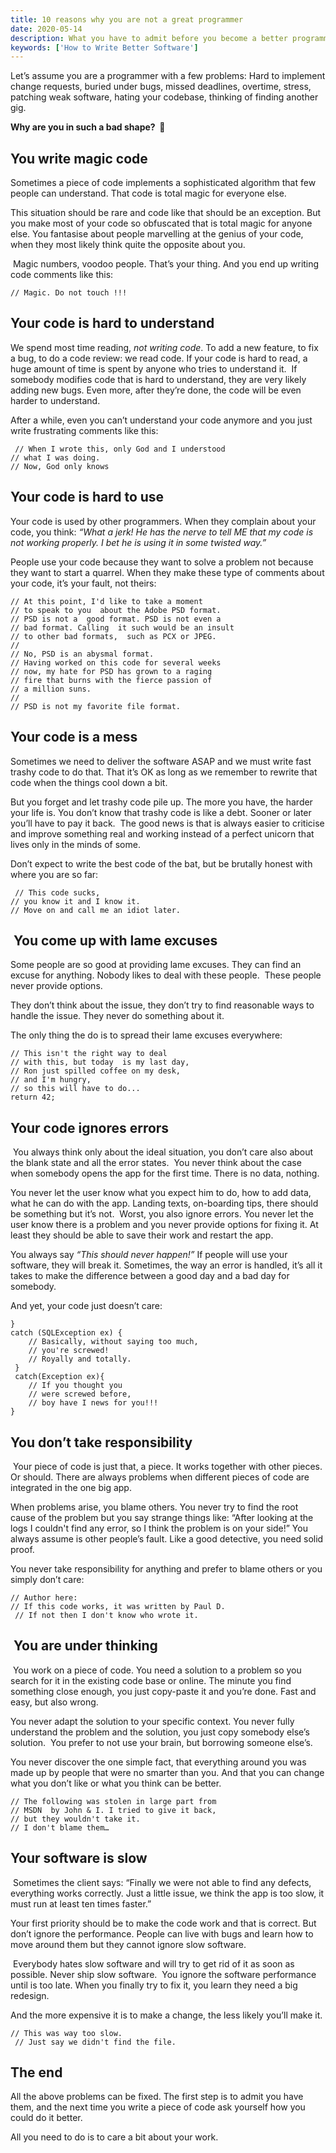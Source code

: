 ```yaml
---
title: 10 reasons why you are not a great programmer
date: 2020-05-14
description: What you have to admit before you become a better programmer
keywords: ['How to Write Better Software']
---
```


Let’s assume you are a programmer with a few problems: Hard to implement change requests, buried under bugs, missed deadlines, overtime, stress, patching weak software, hating your codebase, thinking of finding another gig. 

**Why are you in such a bad shape?  🤔**

## You write magic code

Sometimes a piece of code implements a sophisticated algorithm that few people can understand. 
That code is total magic for everyone else. 

This situation should be rare and code like that should be an exception. But you make most of your code so obfuscated that is total magic for anyone else. You fantasise about people marvelling at the genius of your code, when they most likely think quite the opposite about you.  

 Magic numbers, voodoo people. That’s your thing. And you end up writing code comments like this:
```
// Magic. Do not touch !!! 
```

## Your code is hard to understand 

We spend most time reading, *not writing code*. To add a new feature, to fix a bug, to do a code review: we read code. 
If your code is hard to read, a huge amount of time is spent by anyone who tries to understand it. 
 If somebody modifies code that is hard to understand, they are very likely adding new bugs. 
Even more, after they’re done, the code will be even harder to understand.

After a while, even you can’t understand your code anymore and  you just write frustrating comments like this:
```
 // When I wrote this, only God and I understood 
// what I was doing. 
// Now, God only knows
```


## Your code is hard to use

Your code is used by other programmers. When they complain about your code, you think: 
*“What a jerk! He has the nerve to tell ME that my code is not working properly. I bet he is using it in some twisted way.”*

People use your code because they want to solve a problem not because they want to start a quarrel. When they make these type of comments about your code, it’s your fault, not theirs:
```
// At this point, I'd like to take a moment 
// to speak to you  about the Adobe PSD format. 
// PSD is not a  good format. PSD is not even a 
// bad format. Calling  it such would be an insult 
// to other bad formats,  such as PCX or JPEG. 
// 
// No, PSD is an abysmal format. 
// Having worked on this code for several weeks
// now, my hate for PSD has grown to a raging 
// fire that burns with the fierce passion of 
// a million suns.
//
// PSD is not my favorite file format. 
```


## Your code is a mess 

Sometimes we need to deliver the software ASAP and we must write fast trashy code to do that. 
That it’s OK as long as we remember to rewrite that code when the things cool down a bit.

But you forget and let trashy code pile up. 
The more you have, the harder your life is. 
You don’t know that trashy code is like a debt. 
Sooner or later you’ll have to pay it back. 
 The good news is that is always easier to criticise and improve something real and 
working instead of a perfect unicorn that lives only in the minds of some. 

Don’t expect to write the best code of the bat, but be brutally honest with where you are so far:

```
 // This code sucks,
// you know it and I know it.   
// Move on and call me an idiot later.
```

##  You come up with lame excuses 

Some people are so good at providing lame excuses. They can find an excuse for anything. 
Nobody likes to deal with these people.  These people never provide options.

They don’t think about the issue, they don’t try to find reasonable ways to handle the issue. 
They never do something about it. 

The only thing the do is to spread their lame excuses everywhere: 
```
// This isn't the right way to deal 
// with this, but today  is my last day, 
// Ron just spilled coffee on my desk, 
// and I'm hungry, 
// so this will have to do...
return 42;  
```

## Your code ignores errors

 You always think only about the ideal situation, you don’t care also about the blank state and all the error states. 
You never think about the case when somebody opens the app for the first time. 
There is no data, nothing. 

You never let the user know what you expect him to do, how to add data, what he can do with the app. 
Landing texts, on-boarding tips, there should be something but it’s not.  
Worst, you also ignore errors. 
You never let the user know there is a problem and you never provide options for fixing it. 
At least they should be able to save their work and restart the app.  

You always say *“This should never happen!”*
If people will use your software, they will break it. 
Sometimes, the way an error is handled, it’s all it takes to make the difference between a good day and a bad day for somebody. 

And yet, your code just doesn’t care: 
```
}  
catch (SQLException ex) { 
    // Basically, without saying too much, 
    // you're screwed! 
    // Royally and totally.
 }
 catch(Exception ex){ 
    // If you thought you 
    // were screwed before,  
    // boy have I news for you!!! 
} 
```

## You don’t take responsibility

 Your piece of code is just that, a piece. 
It works together with other pieces. Or should. 
There are always problems when different pieces of code are integrated in the one big app.

When problems arise, you blame others. 
You never try to find the root cause of the problem but you say strange things like: “After looking at the logs I couldn't find any error, so I think the problem is on your side!” 
You always assume is other people’s fault. 
Like a good detective, you need solid proof. 

You never take responsibility for anything and prefer to blame others or you simply don’t care: 
```
// Author here: 
// If this code works, it was written by Paul D. 
 // If not then I don't know who wrote it.
```

##  You are under thinking

 You work on a piece of code. 
You need a solution to a problem so you search for it in the existing code base or online. 
The minute you find something close enough, you just copy-paste it and you’re done. 
Fast and easy, but also wrong. 

You never adapt the solution to your specific context. 
You never fully understand the problem and the solution, you just copy somebody else’s solution. 
You prefer to not use your brain, but borrowing someone else’s. 

You never discover the one simple fact, that everything around you was made up by people that were no smarter than you. 
And that you can change what you don’t like or what you think can be better.
```
// The following was stolen in large part from 
// MSDN  by John & I. I tried to give it back, 
// but they wouldn't take it. 
// I don't blame them… 
```

## Your software is slow

 Sometimes the client says: “Finally we were not able to find any defects, everything works correctly. Just a little issue, we think the app is too slow, it must run at least ten times faster.” 

Your first priority should be to make the code work and that is correct. 
But don’t ignore the performance. 
People can live with bugs and learn how to move around them but they cannot ignore slow software. 

 Everybody hates slow software and will try to get rid of it as soon as possible. 
Never ship slow software.
 You ignore the software performance until is too late. 
When you finally try to fix it, you learn they need a big redesign. 

And the more expensive it is to make a change, the less likely you’ll make it.
```
// This was way too slow. 
 // Just say we didn't find the file. 
```


## The end

All the above problems can be fixed. 
The first step is to admit you have them, and the next time you write a piece of code
ask yourself how you could do it better.

All you need to do is to care a bit about your work.
